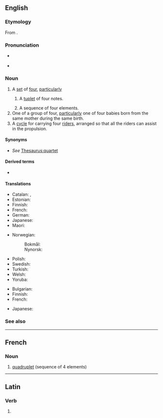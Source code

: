 ==English==
{{wikipedia}}

===Etymology===
From {{suffix|en|quadruple|et}}.

===Pronunciation===
* {{a|RP}} {{IPA|en|/kwɒˈdɹʌplət/|/kwɑˈdɹuːplət/}}
* {{a|US|Canada}} {{IPA|en|/kwɑˈdɹʌplət/|/kwɑˈdɹuplət/}}

===Noun===
{{en-noun}}

# A [[set]] of [[four]], [[particularly]]
#: {{coord|en|singlet|couplet|triplet|tetraplet|quintuplet|pentuplet|sextuplet|septuplet|octuplet|nonuplet|decuplet|centuplet|multiplet}}
## {{lb|en|music}} A [[tuplet]] of four notes.
## A sequence of four elements.
# One of a group of four, [[particularly]] one of four babies born from the same mother during the same birth.
# A [[cycle]] for carrying four [[rider]]s, arranged so that all the riders can assist in the propulsion.

====Synonyms====
* ''See'' [[Thesaurus:quartet]]

====Derived terms====
* {{l|en|prime quadruplet}}

====Translations====
{{trans-top|infant born as one of four}}
* Catalan: {{t|ca|quadrigemin|m}}, {{t|ca|quadrigèmina|f}}
* Estonian: {{t|et|nelikud|p}}
* Finnish: {{t+|fi|nelonen}}
* French: {{t+|fr|quadruplé}}
* German: {{t+|de|Vierling|m}}
* Japanese: {{t+|ja|四つ子|tr=yotsugo|sc=Jpan}}
* Maori: {{t|mi|māhanga whā}}
{{trans-mid}}
* Norwegian:
*: Bokmål: {{t|nb|firling|m}}
*: Nynorsk: {{t|nn|firling|m}}
* Polish: {{t+|pl|czworaczek|m}}
* Swedish: {{t|sv|fyrling|c}}
* Turkish: {{t+|tr|dördüz}}
* Welsh: {{t|cy|pedrybled|m}}
* Yoruba: {{t|yo|ìbẹ́rin}}
{{trans-bottom}}

{{trans-top|sequence of four elements}}
* Bulgarian: {{t+|bg|четворка|f}}
* Finnish: {{t+|fi|nelikko}}
* French: {{t+|fr|quadruplet}}
{{trans-mid}}
* Japanese: {{t|ja|四つ組|tr=よつぐみ, yotsu-gumi}}
{{trans-bottom}}

===See also===
{{coefficient}}
{{cln|en|words prefixed with quadr-}}
{{c|en|Four}}
----

==French==

===Noun===
{{fr-noun|m}}

# [[#Noun|quadruplet]] (sequence of 4 elements)

----

==Latin==

===Verb===
{{la-verb-form|quadruplet}}

# {{inflection of|la|quadruplō||3|s|pres|act|sub}}